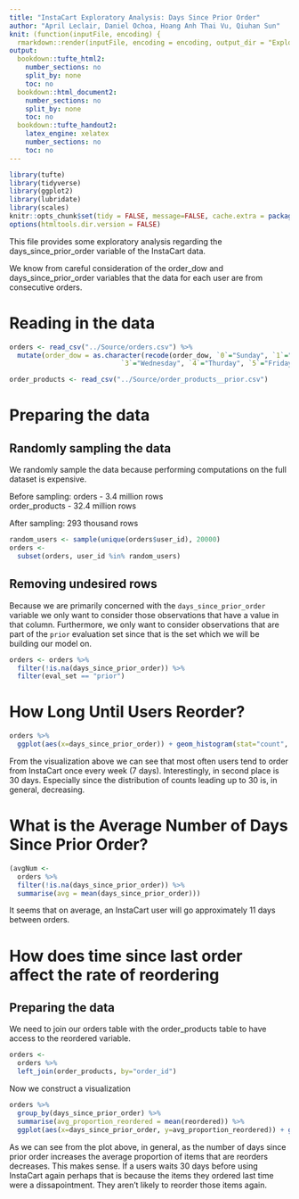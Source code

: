```yaml
---
title: "InstaCart Exploratory Analysis: Days Since Prior Order"
author: "April Leclair, Daniel Ochoa, Hoang Anh Thai Vu, Qiuhan Sun"
knit: (function(inputFile, encoding) {
  rmarkdown::render(inputFile, encoding = encoding, output_dir = "ExploratoryAnalysis_HTML_Output") })
output:
  bookdown::tufte_html2:
    number_sections: no
    split_by: none
    toc: no
  bookdown::html_document2:
    number_sections: no
    split_by: none
    toc: no
  bookdown::tufte_handout2:
    latex_engine: xelatex
    number_sections: no
    toc: no
---
```


```r
library(tufte)
library(tidyverse)
library(ggplot2)
library(lubridate)
library(scales)
knitr::opts_chunk$set(tidy = FALSE, message=FALSE, cache.extra = packageVersion('tufte'))
options(htmltools.dir.version = FALSE)
```

This file provides some exploratory analysis regarding the days_since_prior_order variable of the InstaCart data.

We know from careful consideration of the order_dow and days_since_prior_order variables that the data for each user are from consecutive orders.

# Reading in the data

```r
orders <- read_csv("../Source/orders.csv") %>%
  mutate(order_dow = as.character(recode(order_dow, `0`="Sunday", `1`="Monday", `2`="Tuesday",
                            `3`="Wednesday", `4`="Thurday", `5`="Friday", `6`="Saturday")))

order_products <- read_csv("../Source/order_products__prior.csv")
```

# Preparing the data 

## Randomly sampling the data

We randomly sample the data because performing computations on the full dataset is expensive.

Before sampling:
  orders - 3.4 million rows  
  order_products - 32.4 million rows
  
After sampling: 293 thousand rows

```r
random_users <- sample(unique(orders$user_id), 20000)
orders <-
  subset(orders, user_id %in% random_users)
```

## Removing undesired rows

Because we are primarily concerned with the `days_since_prior_order` variable we only want to consider those observations that have a value in that column. Furthermore, we only want to consider observations that are part of the `prior` evaluation set since that is the set which we will be building our model on.
```r
orders <- orders %>%
  filter(!is.na(days_since_prior_order)) %>%
  filter(eval_set == "prior")
```


# How Long Until Users Reorder?
```r
orders %>%
  ggplot(aes(x=days_since_prior_order)) + geom_histogram(stat="count", fill="seagreen4") + labs(title="Distribution of days_since_prior_order", x="Days Since Prior Order", y="Count") + scale_y_continuous(labels = comma)
```
From the visualization above we can see that most often users tend to order from InstaCart once every week (7 days). Interestingly, in second place is 30 days. Especially since the distribution of counts leading up to 30 is, in general, decreasing.


# What is the Average Number of Days Since Prior Order?
```r
(avgNum <-
  orders %>%
  filter(!is.na(days_since_prior_order)) %>%
  summarise(avg = mean(days_since_prior_order)))
```

It seems that on average, an InstaCart user will go approximately 11 days  between orders.

# How does time since last order affect the rate of reordering

## Preparing the data

We need to join our orders table with the order_products table to have access to the reordered variable.
```r
orders <- 
  orders %>%
  left_join(order_products, by="order_id")
```

Now we construct a visualization
```r
orders %>%
  group_by(days_since_prior_order) %>%
  summarise(avg_proportion_reordered = mean(reordered)) %>%
  ggplot(aes(x=days_since_prior_order, y=avg_proportion_reordered)) + geom_col(fill="seagreen4") + labs(title="How The Number Of Days Since Prior Order affects Proportion Of Items Reordered", x="Days Since Prior Order", y="Average Proportion of Items Reordered")
```
As we can see from the plot above, in general, as the number of days since prior order increases the average proportion of items that are reorders decreases. This makes sense. If a users waits 30 days before using InstaCart again perhaps that is because the items they ordered last time were a dissapointment. They aren't likely to reorder those items again.